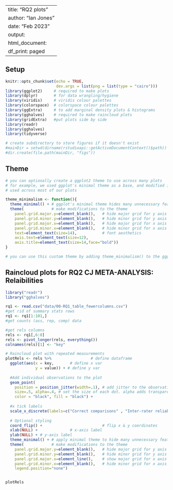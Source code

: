 
---
title: "RQ2 plots"
author: "Ian Jones"
date: "Feb 2023"
output:
  html_document:
    df_print: paged
---

## Setup

```r
knitr::opts_chunk$set(echo = TRUE,
                      dev.args = list(png = list(type = "cairo")))
library(ggplot2)     # required to make plots
library(dplyr)       # for data wrangling/hygiene
library(viridis)     # viridis colour palettes
library(colorspace)  # colorspace colour palettes
library(ggExtra)     # to add marginal density plots & histograms
library(gghalves)    # required to make raincloud plots
library(gridExtra)   #put plots side by side
library(readr)
library(gghalves)
library(tidyverse)

# create subdirectory to store figures if it doesn't exist
#mainDir = setwd(dirname(rstudioapi::getActiveDocumentContext()$path))
#dir.create(file.path(mainDir, "figs"))

```
## Theme

```r

# you can optionally create a ggplot2 theme to use across many plots
# for example, we used ggplot's minimal theme as a base, and modified it to be
# used across most of our plots

theme_minimalism <- function(){
  theme_minimal() + # ggplot's minimal theme hides many unnecessary features of plot
  theme(            # make modifications to the theme
    panel.grid.major.y=element_blank(),   # hide major grid for y axis
    panel.grid.minor.y=element_blank(),   # hide minor grid for y axis
    panel.grid.major.x=element_blank(),   # hide major grid for x axis
    panel.grid.minor.x=element_blank(),   # hide minor grid for x axis
    text=element_text(size=14),           # font aesthetics 
    axis.text=element_text(size=12),
    axis.title=element_text(size=14,face="bold"))
}

# you can use this custom theme by adding theme_minimalism() to the ggplot object

```



## Raincloud plots for RQ2 CJ META-ANALYSIS: Relaibilities

```r
library("readr")
library("gghalves")

rq1 <- read.csv("data/00-RQ1_table_fewercolumns.csv")
#get rid of summary stats rows
rq1 <- rq1[1:101,]
#get counts (ass, rep, comp) data

#get rels columns
rels <- rq1[,6:8]
rels <- pivot_longer(rels, everything())
colnames(rels)[1] <- "key"

# Raincloud plot with repeated measurements
plotRels <- rels %>%                 # define dataframe
  ggplot(aes(x = key,       # define x var
             y = value)) + # define y var
  
  #Add individual observations to the plot
  geom_point(
    position = position_jitter(width=.1), # add jitter to the observations
    size=.5, alpha=.4, # set the size of each dot. alpha adds transparency
    color = "black", fill = "black") + 
  
  #x tick labels
  scale_x_discrete(labels=c("Correct comparisons" , "Inter-rater reliability" , "Scale Separation Reliability")) +
  
  # Optional styling
  coord_flip() +                          # flip x & y coordinates
  xlab(NULL) +              # x-axis label
  ylab(NULL) + # y-axis label
  theme_minimal() + # apply minimal theme to hide many unnecessary features of plot
  theme(            # make modifications to the theme
    panel.grid.major.y=element_blank(),   # hide major grid for y axis
    panel.grid.minor.y=element_blank(),   # hide minor grid for y axis
    panel.grid.major.x=element_line(),    # show major grid for x axis
    panel.grid.minor.x=element_blank(),   # hide minor grid for x axis
    legend.position="none")


plotRels
```



